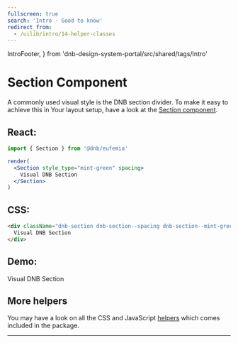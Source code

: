 ```yaml
---
fullscreen: true
search: 'Intro - Good to know'
redirect_from:
  - /uilib/intro/14-helper-classes
---
```


  IntroFooter,
} from 'dnb-design-system-portal/src/shared/tags/Intro'

<Intro>

# Section Component

A commonly used visual style is the DNB section divider. To make it easy to achieve this in Your layout setup, have a look at the [Section component](!/uilib/components/section).

## React:

```jsx
import { Section } from '@dnb/eufemia'

render(
  <Section style_type="mint-green" spacing>
    Visual DNB Section
  </Section>
)
```

## CSS:

```html
<div className="dnb-section dnb-section--spacing dnb-section--mint-green">
  Visual DNB Section
</div>
```

## Demo:

<div className="dnb-section dnb-section--spacing dnb-section--mint-green">
  Visual DNB Section
</div>

## More helpers

You may have a look on all the CSS and JavaScript [helpers](!/uilib/helpers) which comes included in the package.

---

<IntroFooter href="/uilib/intro/15-summary" text="Summary" />

</Intro>
